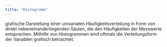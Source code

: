```yaml
---
title: "Histogramm"
---
```


grafische Darstellung einer univariaten Häufigkeitsverteilung in Form von direkt nebeneinanderliegenden Säulen, die den Häufigkeiten der Messwerte entsprechen. Mithilfe von Histogrammen wird oftmals die Verteilungsform der Variablen grafisch betrachtet.


